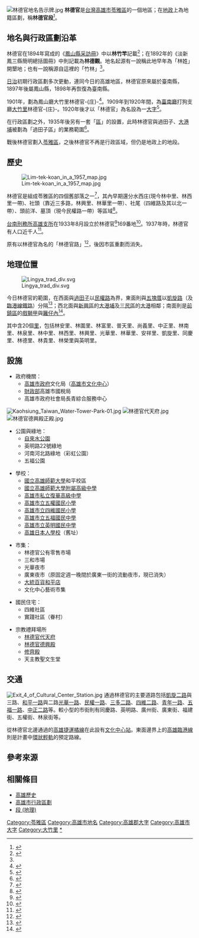 {{Infobox Hokkien name
| title      = 林德官
| hanji      = 林德官
| poj        = Lîm-tek-koaⁿ
| hanlo      = 
| tl         = Lîm-tik-kuann
| bp         = 
| hokkienipa = 
| lm         = 
| image      = Lindeguan, Lingya.svg
| image_size = 
| caption    = 林德官在苓雅區的位置
}}
[[File:林德官地名告示牌.jpg|thumb]]
'''林德官'''是[[台灣|台灣]][[高雄市|高雄市]][[苓雅區|苓雅區]]的一個地區；在[[地政|地政]]上為地籍區劃，稱'''林德官段'''<ref>{{cite web|url=http://landp.kcg.gov.tw/?idn=300|title=土地段名代碼表|publisher=高雄市政府地政處|accessdate=2010-09-04|archive-date=2019-05-21|archive-url=https://web.archive.org/web/20190521205913/https://landp.kcg.gov.tw/?idn=300|dead-url=no}}</ref>。

== 地名與行政區劃沿革 ==
林德官在1894年寫成的《[[鳳山縣采訪冊|鳳山縣采訪冊]]》中以'''林竹竿'''記載<ref>{{cite web|url=http://www.guoxue123.com/tw/02/073/006.htm|title=鳳山縣采訪冊|publisher=国学导航|accessdate=2010-09-04|archive-date=2019-05-20|archive-url=https://web.archive.org/web/20190520013737/http://www.guoxue123.com/tw/02/073/006.htm|dead-url=no}}</ref>；在1892年的《淡新鳳三縣簡明總括圖冊》中則記載為'''林德觀'''。地名起源有一說稱此地早年為「林姓」開墾地；也有一說稱源自這裡的「竹林」<ref name="qugong"/>。

[[台灣日治時期|日治]]初期行政區劃多次更動，連同今日的高雄地區，林德官原來屬於臺南縣，1897年後屬鳳山縣，1898年再恢復為臺南縣。

1901年，劃為鳳山廳大竹里林德官-{庄}-<ref>{{cite book|title=管轄要覽|year=1910|author=臺灣日日新報社}}</ref>。1909年到1920年間，為[[臺南廳|臺南廳]]打狗支廳[[大竹里_(堡里)|大竹里]]林德官-{庄}-。1920年後才以「林德官」為名設為一[[大字_(行政區劃)|大字]]<ref>{{cite book|title= 新舊對照管轄便覽|author=臺灣日日新報社|year=1921}}</ref>。

在行政區劃之外，1935年後另有一套「[[區_(州廳轄市)|區]]」的設置，此時林德官與過田子、[[大港埔|大港埔]]被劃為「過田子區」的業務範圍<ref name="takaoshi">{{cite book|title=高雄市要覧 昭和11年度|publisher=高雄市|year=1937}}</ref>。

戰後林德官劃入[[苓雅區|苓雅區]]，之後林德官不再是行政區域，但仍是地政上的地段。

== 歷史 ==
[[File:Lim-tek-koan_in_a_1957_map.jpg|thumb]]

林德官是組成苓雅區的四個舊部落之一<ref name="qugong">{{cite web|url=http://linyea.kcg.gov.tw/history.php|title=歷史沿革|publisher=高雄市苓雅區公所|accessdate=2010-09-04|deadurl=yes|archiveurl=https://web.archive.org/web/20100306095442/http://linyea.kcg.gov.tw/history.php|archivedate=2010-03-06}}</ref>，其內早期還分水西庄(現今林中里、林西里一帶)、社頭（靠近三多路，林興里、林華里一帶）、社尾（四維路及其以北一帶）、頭前洋、墓頂（現今民權路一帶）等區域<ref>{{cite book|title=苓雅寮煙雲|author=杜劍鋒|year=2005|publisher=高雄市文獻委員會|isbn=9860034699}}</ref>。

[[台南刑務所高雄支所|台南刑務所高雄支所]]在1933年8月設立於林德官<ref>{{cite book|title=大高雄建設論と市の現勢|editor=片山清夫編|publisher=南海時報社高雄支局|year=1936}}</ref>169番地<ref>{{cite journal|title=臺南刑務所沿革概要|journal=臺南刑務所刑務月報|publisher=臺南刑務所|date=1934-12}}</ref>。1937年時，林德官有人口近千人<ref>{{cite book|title=高雄商工會報|date=1937-07-27|publisher=高雄商工會}}</ref>。

原有以林德官為名的「林德官路」<ref>{{cite map|title=最新高雄市路街巷詳圖|year= 1957|publisher=青年進修出版社}}</ref>，後因市區重劃而消失。

== 地理位置 ==
[[File:Lingya_trad_div.svg|thumb]]

今日林德官的範圍，在西面與[[過田子|過田子]]以[[民權路_(高雄市)|民權路]]為界，東面則與[[五塊厝_(苓雅區)|五塊厝]]以[[凱旋路_(高雄市)|凱旋路]]（及[[高雄臨港線|臨港線鐵路]]）分隔<ref name="yanyun">{{cite book|title=苓雅寮煙雲|author=杜劍鋒|year=2005|publisher=高雄市文獻委員會|isbn=9860034699}}</ref>；西北面與[[新興區_(高雄市)|新興區]]的[[大港埔|大港埔]]及[[三民區|三民區]]的[[大港_(高雄)|大港]]相鄰；南面則是[[前鎮區|前鎮區]]的[[戲獅甲|戲獅甲]]與[[籬子內|籬仔內]]<ref>{{cite web|url=http://kccdo.kcg.gov.tw/new_index.php?page=know_words01_n04|title=歷史沿革|publisher=高雄市前鎮區公所|accessdate=2010-09-04}}{{dead link|date=2018年3月 |bot=InternetArchiveBot |fix-attempted=yes }}</ref>。

其中含20個[[里|里]]，包括林安里、林圍里、林富里、普天里、尚義里、中正里、林南里、林泉里、林中里、林西里、林興里、光華里、林華里、安祥里、凱旋里、同慶里、林德里、林貴里、林榮里與英明里。

== 設施 ==
* 政府機關：
** [[高雄市政府|高雄市政府]]文化局（[[高雄市文化中心|高雄市文化中心]]）
** [[行政院財政部|財政部]]高雄市國稅局
** 高雄市政府社會局長青綜合服務中心

[[File:Kaohsiung_Taiwan_Water-Tower-Park-01.jpg|thumb]]
[[File:林德官代天府.jpg|thumb]]
[[File:林德官德興殿正殿.jpg|thumb]]

* 公園與綠地：
** [[自來水公園_(高雄市)|自來水公園]]
** 英明路22號綠地
** 河南河北路綠地（彩虹公園）
** 五福公園

* 學校：
** [[國立高雄師範大學|國立高雄師範大學]]和平校區
** [[國立高雄師範大學附屬高級中學|國立高雄師範大學附屬高級中學]]
** [[高雄市私立復華高級中學|高雄市私立復華高級中學]]
** [[高雄市立五權國民小學|高雄市立五權國民小學]]
** [[高雄市苓雅區四維國民小學|高雄市立四維國民小學]]
** [[高雄市立五福國民中學|高雄市立五福國民中學]]
** [[高雄市立英明國民中學|高雄市立英明國民中學]]
** [[高雄日本人學校|高雄日本人學校]]（舊址）

* 市集：
** 林德官公有零售市場
** 三和市場
** 光華夜市
** 廣東夜市（原固定週一晚間於廣東一街的流動夜市，現已消失）
** [[大統百貨和平店|大統百貨和平店]]
** 文化中心藝術市集

* 國民住宅：
** 四維社區 
** 實踐社區（眷村）

* 宗教禮拜場所
** [[林德官代天府|林德官代天府]]
** [[林德官德興殿|林德官德興殿]]
** [[修齊殿|修齊殿]]
** 天主教聖文生堂

== 交通 ==
[[File:Exit_4_of_Cultural_Center_Station.jpg|thumb]]
通過林德官的主要道路包括[[凱旋二路|凱旋二路]]與三路、[[和平一路|和平一路]]與二路[[光華一路|光華一路]]、[[民權一路|民權一路]]、[[三多二路|三多二路]]、[[四維二路|四維二路]]、[[青年一路|青年一路]]、[[五福一路|五福一路]]、[[中正二路|中正二路]]等。較小型的市街則有同慶路、英明路、廣州街、廣東街、福建街、五權街、林泉街等。

從林德官北邊通過的[[高雄捷運橘線|高雄捷運橘線]]在此設有[[文化中心站_(高雄市)|文化中心站]]。東面邊界上的[[高雄臨港線|高雄臨港線]]則是計畫中[[高雄捷運環狀輕軌|環狀輕軌]]的預定路線。

== 參考來源 ==
{{reflist}}

== 相關條目 ==
* [[高雄歷史|高雄歷史]]
* [[高雄市行政區劃|高雄市行政區劃]]
* [[段_(地理)|段 (地理)]]

{{高雄郡}}
{{高雄市舊町名}}

[[Category:苓雅區|Category:苓雅區]]
[[Category:高雄市地名|Category:高雄市地名]]
[[Category:高雄郡大字|Category:高雄郡大字]]
[[Category:高雄市大字|Category:高雄市大字]]
[[Category:大竹里|Category:大竹里]]
[[Category:林德官|*]]